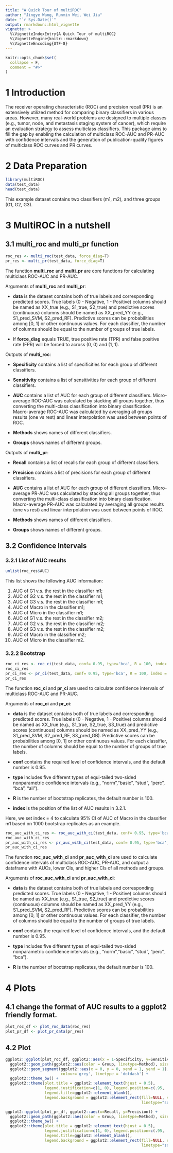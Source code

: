 ```yaml
---
title: "A Quick Tour of multiROC"
author: "Jingye Wang, Runmin Wei, Wei Jia"
date: "`r Sys.Date()`"
output: rmarkdown::html_vignette
vignette: >
  %\VignetteIndexEntry{A Quick Tour of multiROC}
  %\VignetteEngine{knitr::rmarkdown}
  %\VignetteEncoding{UTF-8}
---
```


```r
knitr::opts_chunk$set(
  collapse = F,
  comment = "#>"
)
```

# 1 Introduction

The receiver operating characteristic (ROC) and precision recall (PR) is an extensively utilized method for comparing binary classifiers in various areas. However, many real-world problems are designed to multiple classes (e.g., tumor, node, and metastasis staging system of cancer), which require an evaluation strategy to assess multiclass classifiers. This package aims to fill the gap by enabling the calculation of multiclass ROC-AUC and PR-AUC with confidence intervals and the generation of publication-quality figures of multiclass ROC curves and PR curves.

# 2 Data Preparation
```r
library(multiROC)
data(test_data)
head(test_data)
```

This example dataset contains two classifiers (m1, m2), and three groups (G1, G2, G3).

# 3 MultiROC in a nutshell

## 3.1 multi_roc and multi_pr function

```r
roc_res <- multi_roc(test_data, force_diag=T)
pr_res <- multi_pr(test_data, force_diag=T)
```

The function **multi_roc** and **multi_pr** are core functions for calculating multiclass ROC-AUC and PR-AUC.

Arguments of **multi_roc** and **multi_pr**:

* **data** is the dataset contains both of true labels and corresponding predicted scores. True labels (0 - Negative, 1 - Positive) columns should be named as XX_true (e.g., S1_true, S2_true) and predictive scores (continuous) columns should be named as XX_pred_YY (e.g., S1_pred_SVM, S2_pred_RF). Predictive scores can be probabilities among [0, 1] or other continuous values. For each classifier, the number of columns should be equal to the number of groups of true labels.

* If **force_diag** equals TRUE, true positive rate (TPR) and false positive rate (FPR) will be forced to across (0, 0) and (1, 1).

Outputs of **multi_roc**:

* **Specificity** contains a list of specificities for each group of different classifiers. 

* **Sensitivity** contains a list of sensitivities for each group of different classifiers. 

* **AUC** contains a list of AUC for each group of different classifiers. Micro-average ROC-AUC was calculated by stacking all groups together, thus converting the multi-class classification into binary classification. Macro-average ROC-AUC was calculated by averaging all groups results (one vs rest) and linear interpolation was used between points of ROC.

* **Methods** shows names of different classifiers. 

* **Groups** shows names of different groups.  

Outputs of **multi_pr**:

* **Recall** contains a list of recalls for each group of different classifiers. 

* **Precision** contains a list of precisions for each group of different classifiers. 

* **AUC** contains a list of AUC for each group of different classifiers. Micro-average PR-AUC was calculated by stacking all groups together, thus converting the multi-class classification into binary classification. Macro-average PR-AUC was calculated by averaging all groups results (one vs rest) and linear interpolation was used between points of ROC.

* **Methods** shows names of different classifiers. 

* **Groups** shows names of different groups.  

## 3.2 Confidence Intervals

### 3.2.1 List of AUC results

```r
unlist(roc_res$AUC)
```

This list shows the following AUC information: 

1) AUC of G1 v.s. the rest in the classifier m1; 
2) AUC of G2 v.s. the rest in the classifier m1; 
3) AUC of G3 v.s. the rest in the classifier m1; 
4) AUC of Macro in the classifier m1; 
5) AUC of Micro in the classifier m1; 
6) AUC of G1 v.s. the rest in the classifier m2; 
7) AUC of G2 v.s. the rest in the classifier m2; 
8) AUC of G3 v.s. the rest in the classifier m2; 
9) AUC of Macro in the classifier m2; 
10) AUC of Micro in the classifier m2.

### 3.2.2 Bootstrap

```r
roc_ci_res <- roc_ci(test_data, conf= 0.95, type='bca', R = 100, index = 4)
roc_ci_res
pr_ci_res <- pr_ci(test_data, conf= 0.95, type='bca', R = 100, index = 4)
pr_ci_res
```

The function **roc_ci** and **pr_ci** are used to calculate confidence intervals of multiclass ROC-AUC and PR-AUC.

Arguments of **roc_ci** and **pr_ci**:

* **data** is the dataset contains both of true labels and corresponding predicted scores. True labels (0 - Negative, 1 - Positive) columns should be named as XX_true (e.g., S1_true, S2_true, S3_true) and predictive scores (continuous) columns should be named as XX_pred_YY (e.g., S1_pred_SVM, S2_pred_RF, S3_pred_GB). Predictive scores can be probabilities among [0, 1] or other continuous values. For each classifier, the number of columns should be equal to the number of groups of true labels.

* **conf** contains the required level of confidence intervals, and the default number is 0.95.

* **type** includes five different types of equi-tailed two-sided nonparametric confidence intervals (e.g., "norm","basic", "stud", "perc", "bca", "all").

* **R** is the number of bootstrap replicates, the default number is 100.

* **index** is the position of the list of AUC results in 3.2.1.

Here, we set index = 4 to calculate 95% CI of AUC of Macro in the classifier m1 based on 1000 bootstrap replicates as an example.

```r
roc_auc_with_ci_res <- roc_auc_with_ci(test_data, conf= 0.95, type='bca', R = 100)
roc_auc_with_ci_res
pr_auc_with_ci_res <- pr_auc_with_ci(test_data, conf= 0.95, type='bca', R = 100)
pr_auc_with_ci_res
```
The function **roc_auc_with_ci** and **pr_auc_with_ci** are used to calculate confidence intervals of multiclass ROC-AUC, PR-AUC, and output a dataframe with AUCs, lower CIs, and higher CIs of all methods and groups.

Arguments of **roc_auc_with_ci** and **pr_auc_with_ci**:

* **data** is the dataset contains both of true labels and corresponding predicted scores. True labels (0 - Negative, 1 - Positive) columns should be named as XX_true (e.g., S1_true, S2_true) and predictive scores (continuous) columns should be named as XX_pred_YY (e.g., S1_pred_SVM, S2_pred_RF). Predictive scores can be probabilities among [0, 1] or other continuous values. For each classifier, the number of columns should be equal to the number of groups of true labels.

* **conf** contains the required level of confidence intervals, and the default number is 0.95.

* **type** includes five different types of equi-tailed two-sided nonparametric confidence intervals (e.g., "norm","basic", "stud", "perc", "bca").

* **R** is the number of bootstrap replicates, the default number is 100.

# 4 Plots

## 4.1 change the format of AUC results to a ggplot2 friendly format.
```r
plot_roc_df <- plot_roc_data(roc_res)
plot_pr_df <- plot_pr_data(pr_res)
```

## 4.2 Plot
```r
ggplot2::ggplot(plot_roc_df, ggplot2::aes(x = 1-Specificity, y=Sensitivity)) +
  ggplot2::geom_path(ggplot2::aes(color = Group, linetype=Method), size=1.5) +
  ggplot2::geom_segment(ggplot2::aes(x = 0, y = 0, xend = 1, yend = 1), 
                        colour='grey', linetype = 'dotdash') +
  ggplot2::theme_bw() + 
  ggplot2::theme(plot.title = ggplot2::element_text(hjust = 0.5), 
                 legend.justification=c(1, 0), legend.position=c(.95, .05),
                 legend.title=ggplot2::element_blank(), 
                 legend.background = ggplot2::element_rect(fill=NULL, size=0.5, 
                                                           linetype="solid", colour ="black"))
```

```r
ggplot2::ggplot(plot_pr_df, ggplot2::aes(x=Recall, y=Precision)) + 
  ggplot2::geom_path(ggplot2::aes(color = Group, linetype=Method), size=1.5) + 
  ggplot2::theme_bw() + 
  ggplot2::theme(plot.title = ggplot2::element_text(hjust = 0.5), 
                 legend.justification=c(1, 0), legend.position=c(.95, .05),
                 legend.title=ggplot2::element_blank(), 
                 legend.background = ggplot2::element_rect(fill=NULL, size=0.5, 
                                                           linetype="solid", colour ="black"))
```


